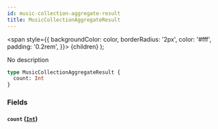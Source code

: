```yaml
---
id: music-collection-aggregate-result
title: MusicCollectionAggregateResult
---
```


<span
style={{
      backgroundColor: color,
      borderRadius: '2px',
      color: '#fff',
      padding: '0.2rem',
    }}>
{children}
</span>
);

No description

```graphql
type MusicCollectionAggregateResult {
  count: Int
}
```

### Fields

#### `count` ([`Int`](/docs/schema/scalars/int))
